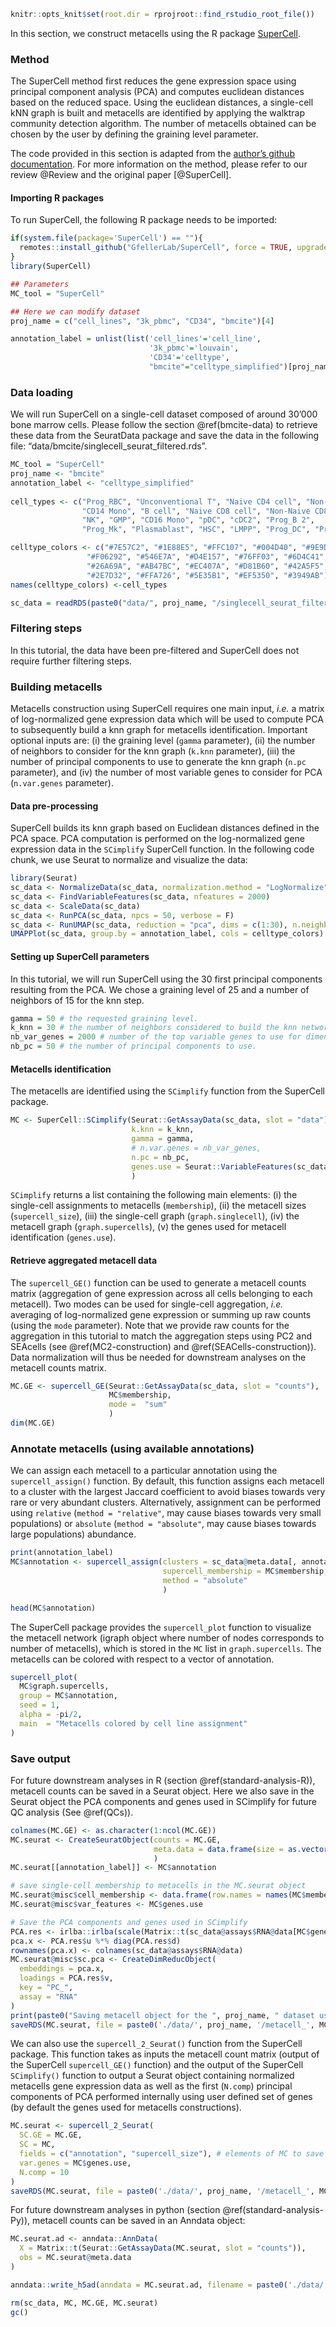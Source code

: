
[//]: # (Code to run mc construction with SuperCell for a discrete dataset)

```r
knitr::opts_knit$set(root.dir = rprojroot::find_rstudio_root_file())

```


In this section, we construct metacells using the R package [SuperCell](https://github.com/GfellerLab/SuperCell). 

### Method 

The SuperCell method first reduces the gene expression space using principal component analysis (PCA) and computes euclidean distances based on the reduced space. 
Using the euclidean distances, a single-cell kNN graph is built and metacells are identified by applying the walktrap community detection algorithm. 
The number of metacells obtained can be chosen by the user by defining the graining level parameter.

The code provided in this section is adapted from the [author's github documentation](https://github.com/GfellerLab/SuperCell/blob/master/README.Rmd).
For more information on the method, please refer to our review @Review and the original paper [@SuperCell].

#### Importing R packages {-}

To run SuperCell, the following R package needs to be imported:

```r
if(system.file(package='SuperCell') == ""){
  remotes::install_github("GfellerLab/SuperCell", force = TRUE, upgrade = FALSE)
} 
library(SuperCell)
```

```r
## Parameters
MC_tool = "SuperCell"

## Here we can modify dataset
proj_name = c("cell_lines", "3k_pbmc", "CD34", "bmcite")[4]

annotation_label = unlist(list('cell_lines'='cell_line',
                               '3k_pbmc'='louvain',
                               'CD34'='celltype',
                               "bmcite"="celltype_simplified")[proj_name])

```

### Data loading
We will run SuperCell on a single-cell dataset composed of around 30'000 bone marrow cells.
Please follow the section \@ref(bmcite-data) to retrieve these data from the SeuratData package and save the data in the following file: "data/bmcite/singlecell_seurat_filtered.rds".

```r
MC_tool = "SuperCell"
proj_name <- "bmcite"
annotation_label <- "celltype_simplified"
  
cell_types <- c("Prog_RBC", "Unconventional T", "Naive CD4 cell", "Non-Naive CD4 cell", 
                "CD14 Mono", "B cell", "Naive CD8 cell", "Non-Naive CD8 cell", 
                "NK", "GMP", "CD16 Mono", "pDC", "cDC2", "Prog_B 2", 
                "Prog_Mk", "Plasmablast", "HSC", "LMPP", "Prog_DC", "Prog_B 1")

celltype_colors <- c("#7E57C2", "#1E88E5", "#FFC107", "#004D40", "#9E9D24", 
                 "#F06292", "#546E7A", "#D4E157", "#76FF03", "#6D4C41", 
                 "#26A69A", "#AB47BC", "#EC407A", "#D81B60", "#42A5F5", 
                 "#2E7D32", "#FFA726", "#5E35B1", "#EF5350", "#3949AB")
names(celltype_colors) <-cell_types

sc_data = readRDS(paste0("data/", proj_name, "/singlecell_seurat_filtered.rds"))
```

### Filtering steps

In this tutorial, the data have been pre-filtered and SuperCell does not require further filtering steps.

### Building metacells

Metacells construction using SuperCell requires one main input, *i.e.* a matrix of log-normalized gene expression data which will be used to compute PCA to subsequently build a knn graph for metacells identification.
Important optional inputs are: 
(i) the graining level (`gamma` parameter), 
(ii) the number of neighbors to consider for the knn graph (`k.knn` parameter), 
(iii) the number of principal components to use to generate the knn graph (`n.pc` parameter), 
and (iv) the number of most variable genes to consider for PCA (`n.var.genes` parameter). 

#### Data pre-processing {-}

SuperCell builds its knn graph based on Euclidean distances defined in the PCA space. 
PCA computation is performed on the log-normalized gene expression data in the `SCimplify` SuperCell function. 
In the following code chunk, we use Seurat to normalize and visualize the data:

```r
library(Seurat)
sc_data <- NormalizeData(sc_data, normalization.method = "LogNormalize")
sc_data <- FindVariableFeatures(sc_data, nfeatures = 2000)
sc_data <- ScaleData(sc_data)
sc_data <- RunPCA(sc_data, npcs = 50, verbose = F)
sc_data <- RunUMAP(sc_data, reduction = "pca", dims = c(1:30), n.neighbors = 30, verbose = F)
UMAPPlot(sc_data, group.by = annotation_label, cols = celltype_colors)
```


#### Setting up SuperCell parameters {-}

In this tutorial, we will run SuperCell using the 30 first principal components resulting from the PCA.
We chose a graining level of 25 and a number of neighbors of 15 for the knn step.

```r
gamma = 50 # the requested graining level.
k_knn = 30 # the number of neighbors considered to build the knn network.
nb_var_genes = 2000 # number of the top variable genes to use for dimensionality reduction 
nb_pc = 50 # the number of principal components to use.   
```

#### Metacells identification {-}

The metacells are identified using the `SCimplify` function from the SuperCell package.   
```r
MC <- SuperCell::SCimplify(Seurat::GetAssayData(sc_data, slot = "data"),  # single-cell log-normalized gene expression data
                           k.knn = k_knn,
                           gamma = gamma,
                           # n.var.genes = nb_var_genes,  
                           n.pc = nb_pc,
                           genes.use = Seurat::VariableFeatures(sc_data)
                           )
```

`SCimplify` returns a list containing the following main elements: 
(i) the single-cell assignments to metacells (`membership`),
(ii) the metacell sizes (`supercell_size`), 
(iii) the single-cell graph (`graph.singlecell`), 
(iv) the metacell graph (`graph.supercells`),
(v) the genes used for metacell identification (`genes.use`).

#### Retrieve aggregated metacell data {-}

The `supercell_GE()` function can be used to generate a metacell counts matrix (aggregation of gene expression across all cells belonging to each metacell). 
Two modes can be used for single-cell aggregation, *i.e.* averaging of log-normalized gene expression or summing up raw counts (using the `mode` parameter).
Note that we provide raw counts for the aggregation in this tutorial to match the aggregation steps using PC2 and SEAcells (see \@ref(MC2-construction) and \@ref(SEACells-construction)). 
Data normalization will thus be needed for downstream analyses on the metacell counts matrix.

```r
MC.GE <- supercell_GE(Seurat::GetAssayData(sc_data, slot = "counts"),
                      MC$membership,
                      mode =  "sum"
                      )
dim(MC.GE) 
```

### Annotate metacells (using available annotations)


We can assign each metacell to a particular annotation using the `supercell_assign()` function. 
By default, this function assigns each metacell to a cluster with the largest Jaccard coefficient to avoid biases towards very rare or very abundant clusters. 
Alternatively, assignment can be performed using `relative` (`method = "relative"`, may cause biases towards very small populations) or `absolute` (`method = "absolute"`, may cause biases towards large populations) abundance. 

```r
print(annotation_label)
MC$annotation <- supercell_assign(clusters = sc_data@meta.data[, annotation_label], # single-cell annotation
                                  supercell_membership = MC$membership, # single-cell assignment to metacells
                                  method = "absolute"
                                  )

head(MC$annotation)

```


The SuperCell package provides the `supercell_plot` function to visualize the metacell network (igraph object where number of nodes corresponds to number of metacells), 
which is stored in the `MC` list in `graph.supercells`.
The metacells can be colored with respect to a vector of annotation.

```r
supercell_plot(
  MC$graph.supercells, 
  group = MC$annotation, 
  seed = 1, 
  alpha = -pi/2,
  main  = "Metacells colored by cell line assignment"
)
```

### Save output 

For future downstream analyses in R (section \@ref(standard-analysis-R)), metacell counts can be saved in a Seurat object. 
Here we also save in the Seurat object the PCA components and genes used in SCimplify for future QC analysis (See \@ref(QCs)). 

```r
colnames(MC.GE) <- as.character(1:ncol(MC.GE))
MC.seurat <- CreateSeuratObject(counts = MC.GE, 
                                meta.data = data.frame(size = as.vector(table(MC$membership)))
                                )
MC.seurat[[annotation_label]] <- MC$annotation

# save single-cell membership to metacells in the MC.seurat object
MC.seurat@misc$cell_membership <- data.frame(row.names = names(MC$membership), membership = MC$membership)
MC.seurat@misc$var_features <- MC$genes.use 

# Save the PCA components and genes used in SCimplify  
PCA.res <- irlba::irlba(scale(Matrix::t(sc_data@assays$RNA@data[MC$genes.use, ])), nv = nb_pc)
pca.x <- PCA.res$u %*% diag(PCA.res$d)
rownames(pca.x) <- colnames(sc_data@assays$RNA@data)
MC.seurat@misc$sc.pca <- CreateDimReducObject(
  embeddings = pca.x,
  loadings = PCA.res$v,
  key = "PC_",
  assay = "RNA"
)
print(paste0("Saving metacell object for the ", proj_name, " dataset using ", MC_tool))
saveRDS(MC.seurat, file = paste0('./data/', proj_name, '/metacell_', MC_tool,'.rds'))
```

We can also use the `supercell_2_Seurat()` function from the SuperCell package. 
This function takes as inputs the metacell count matrix (output of the SuperCell `supercell_GE()` function) and the output of the SuperCell `SCimplify()` function
to output a Seurat object containing normalized metacells gene expression data as well as the first (`N.comp`) principal components of PCA performed internally using user defined set of genes (by default the genes used for metacells constructions).


```r
MC.seurat <- supercell_2_Seurat(
  SC.GE = MC.GE,
  SC = MC,
  fields = c("annotation", "supercell_size"), # elements of MC to save as metacell metadata 
  var.genes = MC$genes.use,
  N.comp = 10
)
saveRDS(MC.seurat, file = paste0('./data/', proj_name, '/metacell_', MC_tool,'.rds'))
```

For future downstream analyses in python (section \@ref(standard-analysis-Py)), metacell counts can be saved in an Anndata object: 
```r
MC.seurat.ad <- anndata::AnnData(
  X = Matrix::t(Seurat::GetAssayData(MC.seurat, slot = "counts")),
  obs = MC.seurat@meta.data
)

anndata::write_h5ad(anndata = MC.seurat.ad, filename = paste0('./data/', proj_name, '/metacell_', MC_tool,'.h5ad'))
```

```r
rm(sc_data, MC, MC.GE, MC.seurat)
gc()
```

